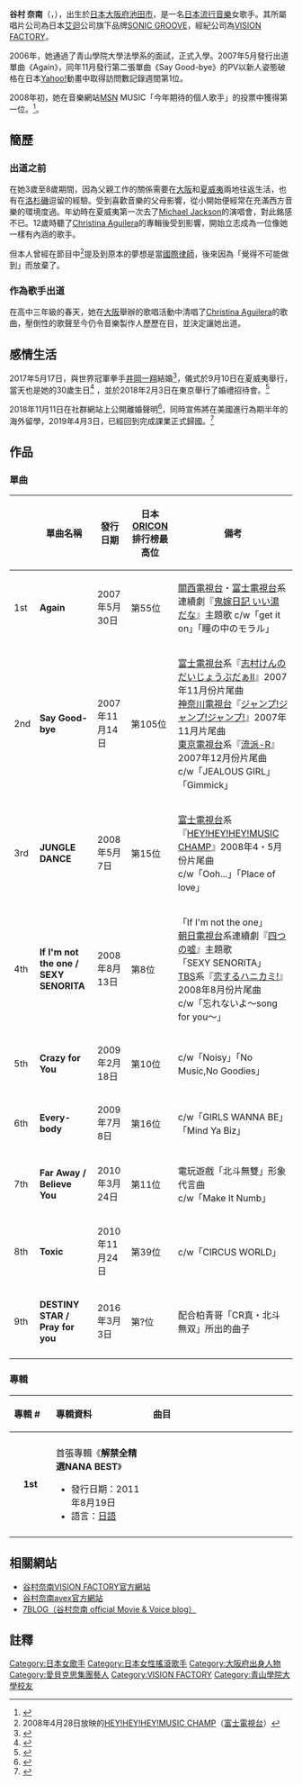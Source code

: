 {{藝人
| 姓名 = 谷村奈南
| 類型 = 女歌手
| 圖片 = Tanimura_Nana_from_"The_Brand_New_Legend_Of_The_Stardust_Brothers"_at_Opening_Ceremony_of_the_Tokyo_International_Film_Festival_2016_(33486522172).jpg
| 圖片簡介 =
| 外文名 = 谷村 奈南（たにむら なな）
| 外文 = 日文
| 羅馬拼音 = Tanimura Nana 
| 暱稱 = ななさん（Nana-san）
| 母校  = [[青山學院大學|青山學院大學]]法學部[[學士|學士]]
| 出生日期 = {{birth date and age|1987|9|10}}
| 出生地點 = {{JPN}}[[北海道|北海道]][[札幌市|札幌市]]
| 出身地 = {{JPN}}[[大阪府|大阪府]][[池田市|池田市]]
| 國籍 = {{JPN}}
| 民族 = [[大和族|大和族]]
| 語言 = [[日語|日語]]、[[英語|英語]]
| 音樂類型 = [[J-POP|J-POP]]
| 職業 = [[歌手|歌手]]
| 活躍年代 = 2007年至今
| 經紀公司 = [[VISION_FACTORY|VISION FACTORY]]
| 唱片公司 = [[SONIC_GROOVE|SONIC GROOVE]]
| 網站 = {{official}}
}}
{{japanese|japanese=谷村 奈南|kana=たにむら なな|romaji=Tanimura Nana}}
'''谷村 奈南'''（{{lang-ja|たにむら なな}}，{{bd|1987年|9月10日|catIdx=Tanimura Nana}}），出生於[[日本|日本]][[大阪府|大阪府]][[池田市|池田市]]，是一名[[日本|日本]][[流行音樂|流行音樂]]女歌手。其所屬唱片公司為日本[[艾迴|艾迴]]公司旗下品牌[[SONIC_GROOVE|SONIC GROOVE]]，經紀公司為[[VISION_FACTORY|VISION FACTORY]]。

2006年，她通過了青山學院大學法學系的面試，正式入學。2007年5月發行出道單曲《Again》，同年11月發行第二張單曲《Say Good-bye》的PV以新人姿態破格在日本[[Yahoo!|Yahoo!]]動畫中取得訪問數記錄週間第1位。

2008年初，她在音樂網站[[MSN|MSN]] MUSIC「今年期待的個人歌手」的投票中獲得第一位。<ref>{{Cite web |url=http://music.jp.msn.com/special/newcomer2008/solo/tanimura/default.htm |title=<span lang="ja">MSN MUSIC SPECIAL (2008年). "ブレイク必至!注目のアーティスト特集・谷村奈南" 2008年7月10日閲覧</span> |access-date=2008年8月18日 |archive-date=2008年8月29日 |archive-url=https://web.archive.org/web/20080829003059/http://music.jp.msn.com/special/newcomer2008/solo/tanimura/default.htm |dead-url=yes }}</ref>。

== 簡歷 ==
=== 出道之前 ===
在她3歲至8歲期間，因為父親工作的關係需要在[[大阪市|大阪]]和[[夏威夷|夏威夷]]兩地往返生活，也有在[[洛杉磯|洛杉磯]]逗留的經驗。受到喜歡音樂的父母影響，從小開始便經常在充滿西方音樂的環境度過。年幼時在夏威夷第一次去了[[Michael_Jackson|Michael Jackson]]的演唱會，對此銘感不已。12歲時聽了[[Christina_Aguilera|Christina Aguilera]]的專輯後受到影響，開始立志成為一位像她一樣有內涵的歌手。

但本人曾經在節目中<ref>2008年4月28日放映的[[HEY!HEY!HEY!MUSIC_CHAMP|HEY!HEY!HEY!MUSIC CHAMP]]（[[富士電視台|富士電視台]]）</ref>提及到原本的夢想是當[[國際律師|國際律師]]，後來因為「覺得不可能做到」而放棄了。
=== 作為歌手出道 ===
在高中三年級的春天，她在[[大阪市|大阪]]舉辦的歌唱活動中清唱了[[Christina_Aguilera|Christina Aguilera]]的歌曲，壓倒性的歌聲至今仍令音樂製作人歷歷在目，並決定讓她出道。

== 感情生活 ==
2017年5月17日，與世界冠軍拳手[[井岡一翔|井岡一翔]]結婚<ref>{{Cite web |url=https://www.nikkansports.com/battle/news/1824988.html |title=井岡一翔が谷村奈南と結婚「幸せになって」会長 |accessdate=2019-06-16 |archive-date=2018-08-18 |archive-url=https://web.archive.org/web/20180818115254/https://www.nikkansports.com/battle/news/1824988.html |dead-url=no }}</ref>，儀式於9月10日在夏威夷舉行，當天也是她的30歲生日<ref>{{Cite web |url=https://www.nikkansports.com/battle/news/1824988.html |title=井岡一翔と谷村奈南がハワイ挙式、ウエディングケーキは水色…谷村がＳＮＳで報告 |accessdate=2019-06-16 |archive-date=2018-08-18 |archive-url=https://web.archive.org/web/20180818115254/https://www.nikkansports.com/battle/news/1824988.html |dead-url=no }}</ref> ，並於2018年2月3日在東京舉行了婚禮招待會。<ref>{{Cite web |url=https://www.nikkansports.com/entertainment/news/201802030000685.html |title=井岡一翔と谷村奈南の結婚披露宴に白鵬ら豪華顔ぶれ |accessdate=2019-06-16 |archive-date=2018-08-18 |archive-url=https://web.archive.org/web/20180818115301/https://www.nikkansports.com/entertainment/news/201802030000685.html |dead-url=no }}</ref>

2018年11月11日在社群網站上公開離婚聲明<ref>{{Cite web |url=https://www.nikkansports.com/battle/news/201811110000392.html |title=井岡一翔と谷村奈南「約５年間は宝物」離婚を発表 |accessdate=2019-06-16 |archive-date=2019-04-19 |archive-url=https://web.archive.org/web/20190419113036/https://www.nikkansports.com/battle/news/201811110000392.html |dead-url=no }}</ref>，同時宣佈將在美國進行為期半年的海外留學，2019年4月3日，已經回到完成課業正式歸國。<ref>{{Cite web |url=https://hochi.news/articles/20190404-OHT1T50062.html |title=谷村奈南、米国留学から帰国を報告「たくさんの素晴らしい経験ができました」 |accessdate=2019-06-16 |archive-date=2019-04-04 |archive-url=https://web.archive.org/web/20190404133517/https://hochi.news/articles/20190404-OHT1T50062.html |dead-url=no }}</ref>

== 作品 ==
=== 單曲 ===
{| class="wikitable"
!
!單曲名稱
!發行日期
!日本[[ORICON|ORICON]]排行榜最高位
!備考
|- 
| 1st || '''Again''' || 2007年5月30日 || 第55位 || [[關西電視台放送|關西電視台]]・[[富士電視台|富士電視台]]系連續劇『[[鬼嫁日記|鬼嫁日記 いい湯だな]]』主題歌
c/w「get it on」「瞳の中のモラル」
|- 
| 2nd || '''Say Good-bye''' || 2007年11月14日 || 第105位 || [[富士電視台|富士電視台]]系『[[志村けんのだいじょうぶだぁII|志村けんのだいじょうぶだぁII]]』2007年11月份片尾曲<br />[[神奈川電視台|神奈川電視台]]『[[ジャンプ!ジャンプ!ジャンプ!|ジャンプ!ジャンプ!ジャンプ!]]』2007年11月片尾曲<br />[[東京電視台|東京電視台]]系『[[流派-R|流派-R]]』2007年12月份片尾曲<br />c/w「JEALOUS GIRL」「Gimmick」
|- 
| 3rd || '''JUNGLE DANCE''' || 2008年5月7日 || 第15位 || [[富士電視台|富士電視台]]系『[[HEY!HEY!HEY!MUSIC_CHAMP|HEY!HEY!HEY!MUSIC CHAMP]]』2008年4・5月份片尾曲<br />c/w「Ooh...」「Place of love」
|- 
| 4th || '''If I'm not the one / SEXY SENORITA''' || 2008年8月13日 || 第8位 || 「If I'm not the one」<br />[[朝日電視台|朝日電視台]]系連續劇『[[四つの嘘|四つの嘘]]』主題歌<br />「SEXY SENORITA」<br />[[TBS|TBS]]系『[[恋するハニカミ!|恋するハニカミ!]]』2008年8月份片尾曲<br />c/w「忘れないよ～song for you～」
|- 
| 5th || '''Crazy for You''' || 2009年2月18日 || 第10位 || c/w「Noisy」「No Music,No Goodies」
|- 
| 6th || '''Every-body''' || 2009年7月8日 || 第16位 || c/w「GIRLS WANNA BE」「Mind Ya Biz」
|- 
| 7th || '''Far Away / Believe You''' || 2010年3月24日 || 第11位 || 電玩遊戲「北斗無雙」形象代言曲<br />c/w「Make It Numb」
|- 
| 8th || '''Toxic''' || 2010年11月24日 || 第39位 || c/w「CIRCUS WORLD」
|-
| 9th || '''DESTINY STAR / Pray for you''' || 2016年3月3日 || 第?位 || 配合柏青哥「CR真・北斗無双」所出的曲子
|-
|}
=== 專輯 ===
{|class="wikitable"
!align="left" width="75px"| 專輯 #
!align="left" width="200px"| 專輯資料
!align="left" width="350px"| 曲目
|-
|- bgcolor="#F0F8FF"
|align="center"| '''1st'''
|align="left"| 首張專輯《'''解禁全精選NANA BEST'''》 
* 發行日期：2011年8月19日
* 語言：[[日語|日語]]
|align="left" style="font-size: 85%;"|
{{hidden|曲目|
#Again [Album Version]
#Say Good-bye [Album Version]
#Ooh… [Album Version]
#JUNGLE DANCE
#Place of love [Album Version]
#SEXY SENORITA 性感女郎
#If I`m not the one
#Crazy For You 
#every-body
#GIRLS WANNA BE
#FAR AWAY
#Believe you
#TOXIC 愛情中毒
#CIRCUS WORLD 
#Make It Numb
#If I`m not the one [English Version]
#MY WAY
#GIMME MO 再多一點
#Innocent 單純的愛
 }}
|-
|}

== 相關網站 ==
* [http://tanimuranana.com/ 谷村奈南VISION FACTORY官方網站]{{Wayback|url=http://tanimuranana.com/ |date=20080818135133 }}
* [https://web.archive.org/web/20070511052436/http://avexnet.or.jp/nana-tanimura/ 谷村奈南avex官方網站]
* [https://web.archive.org/web/20090705055918/http://n.tanimura.vision-blog.jp/ 7BLOG（谷村奈南 official Movie & Voice blog）]

== 註釋 ==
{{reflist}}

{{VISION FACTORY}}
{{normdaten}}
{{DEFAULTSORT:Tanimura Nana}}
[[Category:日本女歌手|Category:日本女歌手]]
[[Category:日本女性搖滾歌手|Category:日本女性搖滾歌手]]
[[Category:大阪府出身人物|Category:大阪府出身人物]]
[[Category:愛貝克思集團藝人|Category:愛貝克思集團藝人]]
[[Category:VISION_FACTORY|Category:VISION FACTORY]]
[[Category:青山學院大學校友|Category:青山學院大學校友]]